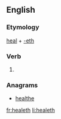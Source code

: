 ==English==

===Etymology===
[[heal]] + [[-eth]]

===Verb===
{{en-verb form}}

# {{en-archaic third-person singular of|heal}}

===Anagrams===
* [[healthe#English|healthe]]

[[fr:healeth]]
[[li:healeth]]